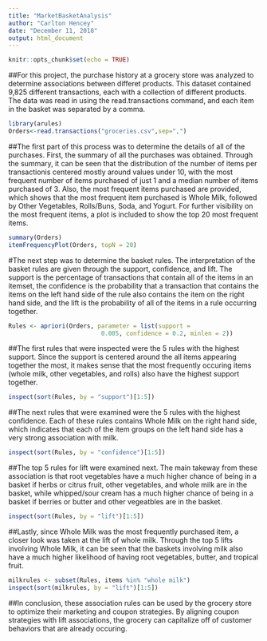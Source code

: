 ---
title: "MarketBasketAnalysis"
author: "Carlton Hencey"
date: "December 11, 2018"
output: html_document
---

```{r setup, include=FALSE}
knitr::opts_chunk$set(echo = TRUE)
```

##For this project, the purchase history at a grocery store was analyzed to determine associations between differet products. This dataset contained 9,825 different transactions, each with a collection of different products. The data was read in using the read.transactions command, and each item in the basket was separated by a comma. 
```{r Data Enter}
library(arules)
Orders<-read.transactions("groceries.csv",sep=",")
```


##The first part of this process was to determine the details of all of the purchases. First, the summary of all the purchases was obtained. Through the summary, it can be seen that the distribution of the number of items per transactionis centered mostly around values under 10, with the most frequent number of items purchased of just 1 and a median number of items purchased of 3. Also, the most frequent items purchased are provided, which shows that the most frequent item purchased is Whole Milk, followed by Other Vegetables, Rolls/Buns, Soda, and Yogurt. For further visibility on the most frequent items, a plot is included to show the top 20 most frequent items. 
```{r}
summary(Orders)
itemFrequencyPlot(Orders, topN = 20)
```

#The next step was to determine the basket rules. The interpretation of the basket rules are given through the support, confidence, and lift. The support is the percentage of transactions that contain all of the items in an itemset, the confidence is the probability that a transaction that contains the items on the left hand side of the rule also contains the item on the right hand side, and the lift is the probability of all of the items in a rule occurring together.
```{r}
Rules <- apriori(Orders, parameter = list(support =
                          0.005, confidence = 0.2, minlen = 2))
```


##The first rules that were inspected were the 5 rules with the highest support. Since the support is centered around the all items appearing together the most, it makes sense that the most frequently occuring items (whole milk, other vegetables, and rolls) also have the highest support together.
```{r}
inspect(sort(Rules, by = "support")[1:5])
```


##The next rules that were examined were the 5 rules with the highest confidence. Each of these rules contains Whole Milk on the right hand side, which indicates that each of the item groups on the left hand side has a very strong association with milk.
```{r}
inspect(sort(Rules, by = "confidence")[1:5])
```

##The top 5 rules for lift were examined next. The main takeway from these association is that root vegetables have a much higher chance of being in a basket if herbs or citrus fruit, other vegetables, and whole milk are in the basket, while whipped/sour cream has a much higher chance of being in a basket if berries or butter and other vegeatbles are in the basket. 
```{r}
inspect(sort(Rules, by = "lift")[1:5])
```

##Lastly, since Whole Milk was the most frequently purchased item, a closer look was taken at the lift of whole milk. Through the top 5 lifts involving Whole Milk, it can be seen that the baskets involving milk also have a much higher likelihood of having root vegetables, butter, and tropical fruit. 
```{r}
milkrules <- subset(Rules, items %in% "whole milk")
inspect(sort(milkrules, by = "lift")[1:5])
```

##In conclusion, these association rules can be used by the grocery store to optimize their marketing and coupon strategies. By aligning coupon strategies with lift associations, the grocery can capitalize off of customer behaviors that are already occuring. 






